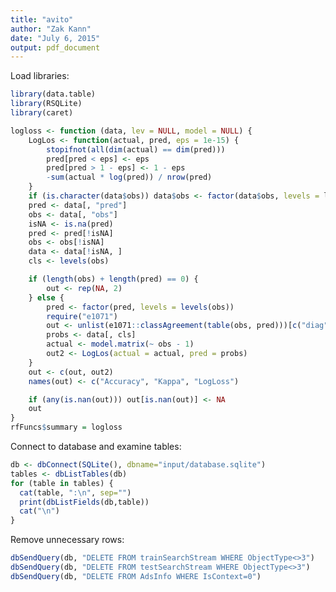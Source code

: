 ```yaml
---
title: "avito"
author: "Zak Kann"
date: "July 6, 2015"
output: pdf_document
---
```


Load libraries:
``` r
library(data.table)
library(RSQLite)
library(caret)
```

```r
logloss <- function (data, lev = NULL, model = NULL) {
    LogLos <- function(actual, pred, eps = 1e-15) {
        stopifnot(all(dim(actual) == dim(pred)))
        pred[pred < eps] <- eps
        pred[pred > 1 - eps] <- 1 - eps
        -sum(actual * log(pred)) / nrow(pred)
    }
    if (is.character(data$obs)) data$obs <- factor(data$obs, levels = lev)
    pred <- data[, "pred"]
    obs <- data[, "obs"]
    isNA <- is.na(pred)
    pred <- pred[!isNA]
    obs <- obs[!isNA]
    data <- data[!isNA, ]
    cls <- levels(obs)

    if (length(obs) + length(pred) == 0) {
        out <- rep(NA, 2)
    } else {
        pred <- factor(pred, levels = levels(obs))
        require("e1071")
        out <- unlist(e1071::classAgreement(table(obs, pred)))[c("diag", "kappa")]
        probs <- data[, cls]
        actual <- model.matrix(~ obs - 1)
        out2 <- LogLos(actual = actual, pred = probs)
    }
    out <- c(out, out2)
    names(out) <- c("Accuracy", "Kappa", "LogLoss")

    if (any(is.nan(out))) out[is.nan(out)] <- NA
    out
}
rfFuncs$summary = logloss
```

Connect to database and examine tables:
```r
db <- dbConnect(SQLite(), dbname="input/database.sqlite")
tables <- dbListTables(db)
for (table in tables) {
  cat(table, ":\n", sep="")
  print(dbListFields(db,table))
  cat("\n")
}

```

Remove unnecessary rows:
```r
dbSendQuery(db, "DELETE FROM trainSearchStream WHERE ObjectType<>3")
dbSendQuery(db, "DELETE FROM testSearchStream WHERE ObjectType<>3")
dbSendQuery(db, "DELETE FROM AdsInfo WHERE IsContext=0")
```